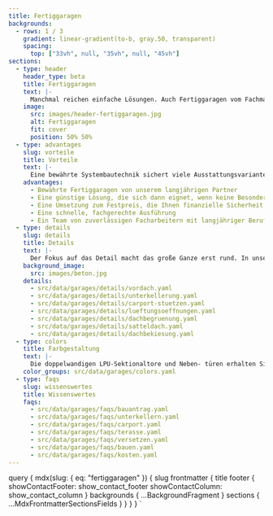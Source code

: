 ```yaml
---
title: Fertiggaragen
backgrounds:
  - rows: 1 / 3
    gradient: linear-gradient(to-b, gray.50, transparent)
    spacing:
      top: ["33vh", null, "35vh", null, "45vh"]
sections:
  - type: header
    header_type: beta
    title: Fertiggaragen
    text: |-
      Manchmal reichen einfache Lösungen. Auch Fertiggaragen vom Fachmann können gute, kostengünstige Lösungen sein. Wir liefern Ihnen diese Varianten fix fertig auf Ihr Grundstück. Dabei haben Sie die Wahl zwischen Einzel,- Doppel oder Reihengaragen in verschiedenen Standard-Maßen.
    image:
      src: images/header-fertiggaragen.jpg
      alt: Fertiggaragen
      fit: cover
      position: 50% 50%
  - type: advantages
    slug: vorteile
    title: Vorteile
    text: |-
      Eine bewährte Systembautechnik sichert viele Ausstattungsvarianten. Und so ist auch eine Fertiggarage aus Beton vom Fachmann eine stabile und schnelle Lösung, die einen Vorteil hat – der günstige Preis. Durch die industrielle Fertigung ist die Herstellung günstiger und sind die Bauzeiten kürzer.
    advantages:
      - Bewährte Fertiggaragen von unserem langjährigen Partner
      - Eine günstige Lösung, die sich dann eignet, wenn keine Besonderheiten zu berücksichtigen sind
      - Eine Umsetzung zum Festpreis, die Ihnen finanzielle Sicherheit gibt
      - Eine schnelle, fachgerechte Ausführung
      - Ein Team von zuverlässigen Facharbeitern mit langjähriger Berufserfahrung
  - type: details
    slug: details
    title: Details
    text: |-
      Der Fokus auf das Detail macht das große Ganze erst rund. In unserer Planung legen wir Wert auf jede kleine Besonderheit, jede Facette, die zu einem perfekten Ergebnis beiträgt. Wir haben alles im Blick, was notwendig ist, um Ihre Wunschgarage zu bauen.
    background_image:
      src: images/beton.jpg
    details:
      - src/data/garages/details/vordach.yaml
      - src/data/garages/details/unterkellerung.yaml
      - src/data/garages/details/carport-stuetzen.yaml
      - src/data/garages/details/lueftungsoeffnungen.yaml
      - src/data/garages/details/dachbegruenung.yaml
      - src/data/garages/details/satteldach.yaml
      - src/data/garages/details/dachbekiesung.yaml
  - type: colors
    title: Farbgestaltung
    text: |-
      Die doppelwandigen LPU-Sektionaltore und Neben- türen erhalten Sie serienmäßig in Verkehrsweiß RAL 9016 sowie zusätzlich in 13 preiswerten Super-Color- Farben und rund 200 Farben nach RAL* sowie in vielen NCS und DB Farben.
    color_groups: src/data/garages/colors.yaml
  - type: faqs
    slug: wissenswertes
    title: Wissenswertes
    faqs:
      - src/data/garages/faqs/bauantrag.yaml
      - src/data/garages/faqs/unterkellern.yaml
      - src/data/garages/faqs/carport.yaml
      - src/data/garages/faqs/terasse.yaml
      - src/data/garages/faqs/versetzen.yaml
      - src/data/garages/faqs/bauen.yaml
      - src/data/garages/faqs/kosten.yaml
---
```



  query {
    mdx(slug: { eq: "fertiggaragen" }) {
      slug
      frontmatter {
        title
        footer {
          showContactFooter: show_contact_footer
          showContactColumn: show_contact_column
        }
        backgrounds {
          ...BackgroundFragment
        }
        sections {
          ...MdxFrontmatterSectionsFields
        }
      }
    }
  }
`
